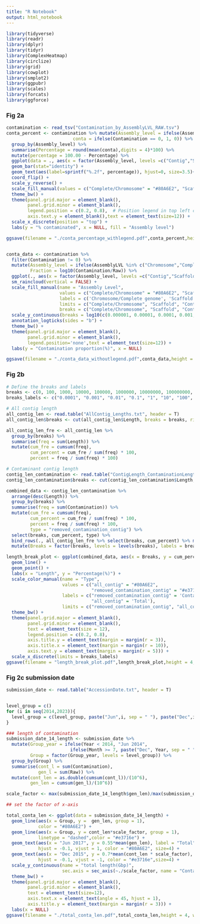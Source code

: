 ```yaml
---
title: "R Notebook"
output: html_notebook
---
```


```r
library(tidyverse)
library(readr)
library(dplyr)
library(tidyr)
library(ComplexHeatmap)
library(circlize)
library(grid)
library(cowplot)
library(smplot2)
library(ggpubr)
library(scales)
library(forcats)
library(ggforce)
```

### Fig 2a
```r
contamination <- read_tsv("Contamination_by_AssemblyLVL_RAW.tsv")
conta_percent <- contamination %>% mutate(Assembly_level = ifelse(AssemblyLVL %in% c("Chromosome","Complete Genome"), "Complete/Chromosome",AssemblyLVL),
                         conta = ifelse(Contamination == 0, 1, 0)) %>% 
  group_by(Assembly_level) %>%
  summarise(Percentage = round(mean(conta),digits = 4)*100) %>% 
  mutate(percentage = 100.00 - Percentage) %>% 
  ggplot(data = ., aes(x = factor(Assembly_level, levels =c("Contig","Scaffold","Complete/Chromosome")), y = percentage, fill = Assembly_level)) +
  geom_bar(stat="identity") +
  geom_text(aes(label=sprintf("%.2f", percentage)), hjust=0, size=3.5)+
  coord_flip() +
  scale_y_reverse() +
  scale_fill_manual(values = c("Complete/Chromosome" = "#80A6E2", "Scaffold" = "#FBDD85", "Contig" = "#e3716e")) +
  theme_bw() +
  theme(panel.grid.major = element_blank(),
        panel.grid.minor = element_blank(),
        legend.position = c(0.2, 0.8),  # Position legend in top left corner
        axis.text.y = element_blank(),text = element_text(size=12)) +
  scale_x_discrete(position = "top") +
  labs(y = "% contaminated", x = NULL, fill = "Assembly level") 

ggsave(filename = "./conta_percentage_withlegend.pdf",conta_percent,height = 4, width = 6)


conta_data <- contamination %>% 
  filter(Contamination != 0) %>% 
  mutate(Assembly_level = ifelse(AssemblyLVL %in% c("Chromosome","Complete Genome"), "Complete/Chromosome",AssemblyLVL),
         Fraction = log10(Contamination/Raw)) %>% 
  ggplot(., aes(x = factor(Assembly_level, levels =c("Contig","Scaffold","Complete/Chromosome")), y = Fraction, fill = Assembly_level)) +
  sm_raincloud(vertical = FALSE) +
  scale_fill_manual(name = "Assembly Level", 
                    values = c("Complete/Chromosome" = "#80A6E2", "Scaffold" = "#FBDD85", "Contig" = "#e3716e"),
                    labels = c('Chromosome/Complete genome', 'Scaffold', 'Contig'), 
                    limits = c("Complete/Chromosome", "Scaffold", "Contig"), 
                    breaks = c("Complete/Chromosome", "Scaffold", "Contig")) + 
  scale_y_continuous(breaks = log10(c(0.000001, 0.00001, 0.0001, 0.001, 0.01, 0.1, 0)), labels = c("0.0001", "0.001", "0.01", "0.1", "1", "10", "100")) +
  annotation_logticks(sides = "b") +
  theme_bw() +
  theme(panel.grid.major = element_blank(),
        panel.grid.minor = element_blank(),
        legend.position='none',text = element_text(size=12)) +
  labs(y = "Contamination proportion(%)", x = NULL) 

ggsave(filename = "./conta_data_withoutlegend.pdf",conta_data,height = 4, width = 6)


```

### Fig 2b 
```r
# Define the breaks and labels
breaks <- c(0, 100, 1000, 10000, 100000, 1000000, 10000000, 100000000, 1000000000)
breaks_labels <- c("0.0001", "0.001", "0.01", "0.1", "1", "10", "100", "1000")

# All contig length
all_contig_len <- read.table("AllContig_Lengths.txt", header = T)
all_contig_len$breaks <- cut(all_contig_len$Length, breaks = breaks, right = FALSE, include.lowest = TRUE)

all_contig_len_fre <- all_contig_len %>%
  group_by(breaks) %>%
  summarise(freq = sum(Length)) %>% 
  mutate(cum_fre = cumsum(freq),
         cum_percent = cum_fre / sum(freq) * 100,
         percent = freq / sum(freq) * 100)

# Contaminant contig length
contig_len_contamination <- read.table("ContigLength_ContaminationLength.txt", header = TRUE)
contig_len_contamination$breaks <- cut(contig_len_contamination$Length, breaks = breaks, right = FALSE, include.lowest = TRUE)

combined_data <- contig_len_contamination %>% 
  arrange(desc(Length)) %>% 
  group_by(breaks) %>%
  summarise(freq = sum(Contamination)) %>%
  mutate(cum_fre = cumsum(freq),
         cum_percent = cum_fre / sum(freq) * 100,
         percent = freq / sum(freq) * 100,
         type = "removed_contamination_contig") %>%
  select(breaks, cum_percent, type) %>% 
  bind_rows(., all_contig_len_fre %>% select(breaks, cum_percent) %>% mutate(type = "all_contig")) %>% 
  mutate(Breaks = factor(breaks, levels = levels(breaks), labels = breaks_labels))

length_break_plot <- ggplot(combined_data, aes(x = Breaks, y = cum_percent, group = type, colour = type)) +
  geom_line() +
  geom_point() +
  labs(x = "Length", y = "Percentage(%)") +
  scale_color_manual(name = "Type",
                     values = c("all_contig" = "#80A6E2",
                                "removed_contamination_contig" = "#e3716e"),
                     labels = c("removed_contamination_contig" = 'Contaminant',
                                "all_contig" = 'Total'), 
                     limits = c("removed_contamination_contig", "all_contig")) +
  theme_bw() +
  theme(panel.grid.major = element_blank(), 
        panel.grid.minor = element_blank(),
        text = element_text(size = 12),
        legend.position = c(0.2, 0.8),
        axis.title.y = element_text(margin = margin(r = 3)),
        axis.title.x = element_text(margin = margin(r = 10)),
        axis.text.y = element_text(margin = margin(r = 5))) +
  scale_x_discrete(limits = breaks_labels)
ggsave(filename = "length_break_plot.pdf",length_break_plot,height = 4, width = 6)
```


### Fig 2c submission date 
```r
submission_date <- read.table("AccessionDate.txt", header = T)


level_group = c()
for (i in seq(2014,2023)){
  level_group = c(level_group, paste("Jun",i, sep = " "), paste("Dec",i, sep = " "))
}

### length of contamination 
submission_date_14_length <- submission_date %>% 
  mutate(Group_year = ifelse(Year < 2014, "Jun 2014", 
                        ifelse(Month >= 7, paste("Dec", Year, sep = " "), paste("Jun", Year, sep = " ") )),
         Group = factor(Group_year, levels = level_group)) %>% 
  group_by(Group) %>% 
  summarise(cont_l = sum(Contamination),
            gen_l = sum(Raw)) %>% 
  mutate(cont_len = as.double(cumsum(cont_l))/(10^6),
         gen_len = cumsum(gen_l)/(10^6)) 

scale_factor <- max(submission_date_14_length$gen_len)/max(submission_date_14_length$cont_len)

## set the factor of x-axis

total_conta_len <- ggplot(data = submission_date_14_length) +
  geom_line(aes(x = Group, y =  gen_len, group = 1),
            color = "#80A6E2") +
  geom_line(aes(x = Group, y = cont_len*scale_factor, group = 1),
            linetype = "dashed",color = "#e3716e") +
  geom_text(aes(x = "Jun 2017", y = 0.55*mean(gen_len), label = "Total"), 
            hjust = -0.1, vjust = 1, color = "#80A6E2", size=4) +
  geom_text(aes(x = "Dec 2015", y = 0.7*mean(cont_len * scale_factor), label = "Contaminant"), 
            hjust = -0.1, vjust = -1, color = "#e3716e",size=4) +
  scale_y_continuous(name = "total length(Gbp)",
                     sec.axis = sec_axis(~./scale_factor, name = "Contaminant length(Gbp)")) +
  theme_bw() +
  theme(panel.grid.major = element_blank(), 
        panel.grid.minor = element_blank(),
        text = element_text(size=12),
        axis.text.x = element_text(angle = 45, hjust = 1),
        axis.title.y = element_text(margin = margin(r = 3))) +
  labs(x = NULL)
ggsave(filename = "./total_conta_len.pdf",total_conta_len,height = 4, width = 6)
```
